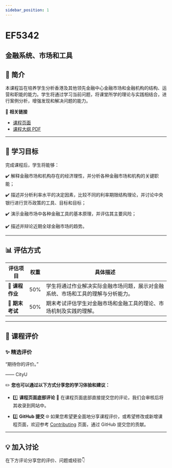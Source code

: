 ```yaml
---
sidebar_position: 1
---
```


# EF5342
## 金融系统、市场和工具

## **📘 简介**
本课程旨在培养学生分析香港及其他领先金融中心金融市场和金融机构的结构、运营和职能的能力。学生将通过学习当前问题，将课堂所学的理论与实践相结合，进行案例分析，增强发现和解决问题的能力。

🔗 **相关链接**
- [课程页面](https://www.cityu.edu.hk/catalogue/pg/202526/course/EF5342.htm)
- [课程大纲 PDF](https://www.cityu.edu.hk/catalogue/pg/202526/course/EF5342.pdf)

---

## **🎯 学习目标**

完成课程后，学生将能够：

✔️ 解释金融市场和机构存在的经济理性，并分析各种金融市场和机构的关键职能；

✔️ 描述并分析利率水平的决定因素，比较不同的利率期限结构理论，并讨论中央银行进行货币政策的工具、目标和目标；

✔️ 演示金融市场中各种金融工具的基本原理，并评估其主要风险；

✔️ 描述并辩论近期全球金融市场的趋势。

---

## **📊 评估方式**

| **评估项目**          | **权重** | **具体描述**                                                                                       |
|----------------------|---------|---------------------------------------------------------------------------------------------------|
| **📄 课程作业**       | 50%     | 学生将通过作业解决实际金融市场问题，展示对金融系统、市场和工具的理解与分析能力。                  |
| **📝 期末考试**       | 50%     | 期末考试评估学生对金融市场和金融工具的理论、市场机制及实践的理解。                              |

---

## **💬 课程评价**

### ✨ **精选评价**
<div className={commentStyles.commentBox}>
    <p className={commentStyles.commentText}>
        “期待你的评价。”
    </p>
    <p className={commentStyles.commentAuthor}>—— CityU</p>
</div>

✏️ **您也可以通过以下方式分享您的学习体验和建议：**

- 1️⃣ **课程页面底部评论**
💬 在课程页面底部直接提交您的评论，我们会审核后将其收录到网站中。

- 2️⃣ **GitHub 提交**
🌐 如果您希望更全面地分享课程评价，或希望修改或新增课程页面，欢迎参考 [Contributing](/contributing) 页面，通过 GitHub 提交您的贡献。



---

## **💡 加入讨论**

在下方评论分享您的评价、问题或经验👇
<Utterances />
